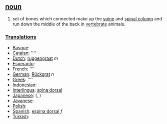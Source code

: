 == [[noun]] ==
#set of bones which connected make up the [[spine]] and [[spinal column]] and run down the middle of the back in [[vertebrate]] animals.

===[[Translation]]s===
*[[Basque]]: [[]]
*[[Catalan]]: [[]] ''''
*[[Dutch]]: [[ruggengraat]] ''m''
*[[Esperanto]]: [[]]
*[[French]]: [[]] ''''
*[[German]]: [[Rückgrat]] ''n''
*[[Greek]]: [[]] ''''
*[[Indonesian]]: [[]]
*[[Interlingua]]: [[spina dorsal]]
*[[Japanese]]: [[]] (, )
*[[Javanese]]: [[]]
*[[Polish]]: [[]]
*[[Spanish]]: [[espina dorsal]] ''f''
*[[Turkish]]: [[]]